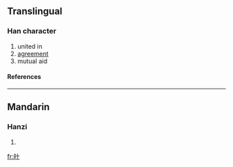 ==Translingual==
===Han character===
{{Han char|rn=72|rad=日|as=02|sn=6|four=|canj=日十 (AJ), X日十 (XAJ)}}
# united in
# [[agreement]]
# mutual aid
====References====
{{Han ref|kx=0489.130|dkj=13743|dj=0850.100|hdz=21483.050|uh=65EA|ud=26090}}

----
==Mandarin==
===Hanzi===
{{cmn-hanzi|pin=[[xié]] (xie2)|wg=hsieh<sup>2</sup>}}
# {{defn|Mandarin}}

[[fr:旪]]